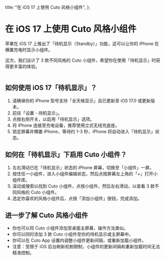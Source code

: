   title: "在 iOS 17 上使用 Cuto 风格小组件",
};

# 在 iOS 17 上使用 Cuto 风格小组件

苹果在 iOS 17 上推出了「待机显示（Standby）」功能，这可以让你的 iPhone 在横置充电时显示小组件。

这次，我们设计了 3 款不同风格的 Cuto 小组件，希望你在使用「待机显示」时获得更丰富的体验。

<div class="iframe-container">
  <iframe
    src="//player.bilibili.com/player.html?aid=491194671&bvid=BV11N411H7Es&cid=1271945002&p=1"
    scrolling="no"
    border="0"
    frameborder="no"
    framespacing="0"
    allowfullscreen="true"
    className="responsive-iframe"
    width="100%"
    height="00"
  >
    {" "}
  </iframe>
</div>

## 如何使用 iOS 17「待机显示」？

1. 请确保你的 iPhone 型号支持「全天候显示」且已更新至 iOS 17.0 或更新版本。
2. 前往「设置 - 待机显示」。
3. 点按右侧开关，以启用「待机显示」选项。
4. 将 iPhone 连接至充电设备，推荐使用立式无线充底座。
5. 锁定屏幕并横置 iPhone，等待约 1-3 秒，iPhone 将自动进入「待机显示」状态。

## 如何在「待机显示」下启用 Cuto 小组件？

1. 左右滑动已在「待机显示」状态的 iPhone 屏幕，切换至「小组件」一屏。
2. 按住任一小组件，进入小组件编辑状态，然后点按屏幕左上角的「+」打开小组件库。
3. 滚动或搜索以找到 Cuto 小组件，点按小组件，然后左右滑动，以查看 3 款不同风格的 Cuto 小组件。
4. 选定你喜欢的风格小组件后，点按「添加小组件」按钮，完成添加。

## 进一步了解 Cuto 风格小组件

- 你也可以将 Cuto 小组件添加至桌面主屏幕，操作方法类似。
- 你可以同时添加 3 款 Cuto 小组件至你的待机显示或主屏幕中。
- 你可以在 Cuto App 设置内调整小组件更新间隔，或重新加载小组件。
- 注意：受限于 iOS 后台刷新机制限制，小组件的更新间隔和重新加载时间无法精准控制。
